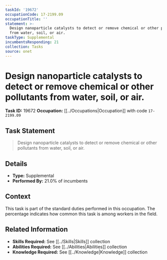 ```yaml
---
taskId: '19672'
occupationCode: 17-2199.09
occupationTitle: ''
statement: >-
  Design nanoparticle catalysts to detect or remove chemical or other pollutants
  from water, soil, or air.
taskType: Supplemental
incumbentsResponding: 21
collection: Tasks
source: onet
---
```

# Design nanoparticle catalysts to detect or remove chemical or other pollutants from water, soil, or air.

**Task ID:** 19672
**Occupation:** [[../Occupations|Occupation]] with code `17-2199.09`

## Task Statement

> Design nanoparticle catalysts to detect or remove chemical or other pollutants from water, soil, or air.

## Details

- **Type:** Supplemental
- **Performed By:** 21.0% of incumbents

## Context

This task is part of the standard duties performed in this occupation. The percentage indicates how common this task is among workers in the field.

## Related Information

- **Skills Required:** See [[../Skills|Skills]] collection
- **Abilities Required:** See [[../Abilities|Abilities]] collection
- **Knowledge Required:** See [[../Knowledge|Knowledge]] collection
